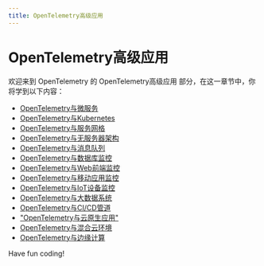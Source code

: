 ```yaml
---
title: OpenTelemetry高级应用
---
```


# OpenTelemetry高级应用

欢迎来到 OpenTelemetry 的 OpenTelemetry高级应用 部分，在这一章节中，你将学到以下内容：

- [OpenTelemetry与微服务](./0-opentelemetry-and-microservices.mdx)
- [OpenTelemetry与Kubernetes](./1-opentelemetry-with-kubernetes.mdx)
- [OpenTelemetry与服务网格](./2-opentelemetry-and-services-grid.mdx)
- [OpenTelemetry与无服务器架构](./3-opentelemetry-and-serverless-architecture.mdx)
- [OpenTelemetry与消息队列](./4-opentelemetry-with-message-queue.mdx)
- [OpenTelemetry与数据库监控](./5-opentelemetry-and-database-monitoring.mdx)
- [OpenTelemetry与Web前端监控](./6-opentelemetry-and-web-front-end-monitoring.mdx)
- [OpenTelemetry与移动应用监控](./7-opentelemetry-and-mobile-app-monitoring.mdx)
- [OpenTelemetry与IoT设备监控](./8-opentelemetry-and-iot-device-monitoring.mdx)
- [OpenTelemetry与大数据系统](./9-opentelemetry-and-big-data-systems.mdx)
- [OpenTelemetry与CI/CD管道](./10-opentelemetry-with-cicd-piping.mdx)
- ["OpenTelemetry与云原生应用"](./11-opentelemetry-and-cloud-native-applications.mdx)
- [OpenTelemetry与混合云环境](./12-opentelemetry-and-hybrid-cloud-environments.mdx)
- [OpenTelemetry与边缘计算](./13-opentelemetry-and-edge-computing.mdx)

Have fun coding!